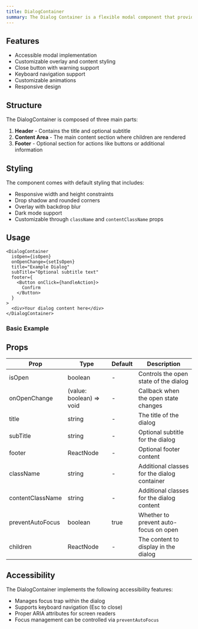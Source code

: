 ```yaml
---
title: DialogContainer
summary: The Dialog Container is a flexible modal component that provides a consistent way to display content in a modal dialog. It's built on top of Radix UI's Dialog primitive with additional styling and functionality.
---
```


## Features

- Accessible modal implementation
- Customizable overlay and content styling
- Close button with warning support
- Keyboard navigation support
- Customizable animations
- Responsive design

## Structure

The DialogContainer is composed of three main parts:

1. **Header** - Contains the title and optional subtitle
2. **Content Area** - The main content section where children are rendered
3. **Footer** - Optional section for actions like buttons or additional information

## Styling

The component comes with default styling that includes:

- Responsive width and height constraints
- Drop shadow and rounded corners
- Overlay with backdrop blur
- Dark mode support
- Customizable through `className` and `contentClassName` props

## Usage

```tsx
<DialogContainer
  isOpen={isOpen}
  onOpenChange={setIsOpen}
  title="Example Dialog"
  subTitle="Optional subtitle text"
  footer={
    <Button onClick={handleAction}>
      Confirm
    </Button>
  }
>
  <div>Your dialog content here</div>
</DialogContainer>
```

### Basic Example

<DialogContainerExample />

## Props

| Prop              | Type                    | Default   | Description                                      |
|-------------------|-------------------------|-----------|--------------------------------------------------|
| isOpen           | boolean                 | -         | Controls the open state of the dialog            |
| onOpenChange     | (value: boolean) => void | -         | Callback when the open state changes             |
| title            | string                  | -         | The title of the dialog                          |
| subTitle         | string                  | -         | Optional subtitle for the dialog                 |
| footer           | ReactNode               | -         | Optional footer content                          |
| className        | string                  | -         | Additional classes for the dialog container      |
| contentClassName | string                  | -         | Additional classes for the dialog content        |
| preventAutoFocus | boolean                 | true      | Whether to prevent auto-focus on open            |
| children         | ReactNode               | -         | The content to display in the dialog             |

## Accessibility

The DialogContainer implements the following accessibility features:

- Manages focus trap within the dialog
- Supports keyboard navigation (Esc to close)
- Proper ARIA attributes for screen readers
- Focus management can be controlled via `preventAutoFocus`
